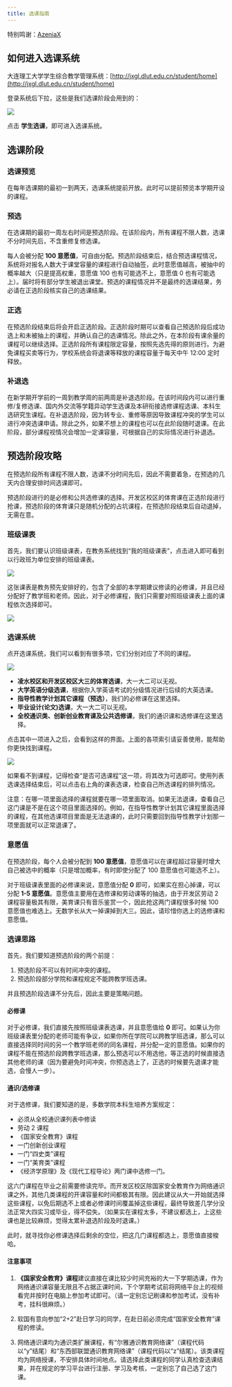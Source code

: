 ```yaml
---
title: 选课指南
---
```


特别鸣谢：[AzeniaX](https://github.com/AzeniaX)

## 如何进入选课系统

大连理工大学学生综合教学管理系统：[http://jxgl.dlut.edu.cn/student/home](http://jxgl.dlut.edu.cn/student/home)

登录系统后下拉，这些是我们选课阶段会用到的：

![](../../../assets/images/curricula-variable-entry.jpg)

点击 **学生选课**，即可进入选课系统。

## 选课阶段

### 选课预览

在每年选课期的最初一到两天，选课系统提前开放。此时可以提前预览本学期开设的课程。

### 预选

在选课期的最初一周左右时间是预选阶段。在该阶段内，所有课程不限人数，选课不分时间先后，不含重修复修选课。

每人会被分配 **100 意愿值**，可自由分配。预选阶段结束后，结合预选课程情况，系统将对报名人数大于课堂容量的课程进行自动抽签，此时意愿值越高，被抽中的概率越大（只是提高权重，意愿值 100 也有可能选不上，意愿值 0 也有可能选上）。届时将有部分学生被退出课堂。预选的课程情况并不是最终的选课结果，务必请在正选阶段核实自己的选课结果。

### 正选

在预选阶段结束后将会开启正选阶段。正选阶段时期可以查看自己预选阶段后成功选上和未被抽上的课程，并确认自己的选课情况。除此之外，在本阶段有课余量的课程可以继续选择。正选阶段所有课程限定容量，按照先选先得的原则进行。为避免课程买卖等行为，学校系统会将退课等释放的课程容量于每天中午 12:00 定时释放。

### 补退选

在新学期开学前的一周到教学周的前两周是补退选阶段。在该时间段内可以进行重修/复修选课、国内外交流等学籍异动学生选课及本研衔接选修课程选课、本科生选研究生课程。在补退选阶段，因为转专业、重修等原因导致课程冲突的学生可以进行冲突选课申请。除此之外，如果不想上的课程也可以在此阶段随时退课。在此阶段，部分课程视情况会增加一定课容量，可根据自己的实际情况进行补退选。

## 预选阶段攻略

在预选阶段所有课程不限人数，选课不分时间先后，因此不需要着急，在预选的几天内合理安排时间选课即可。

预选阶段进行的是必修和公共选修课的选择。开发区校区的体育课在正选阶段进行抢课，预选阶段的体育课只是随机分配的占坑课程，在预选阶段结束后自动退掉，无需在意。

### 班级课表

首先，我们要认识班级课表，在教务系统找到“我的班级课表”，点击进入即可看到以行政班为单位安排的班级课表。

![](../../../assets/images/class-schedule-entry.jpg)

这张课表是教务预先安排好的，包含了全部的本学期建议修读的必修课，并且已经分配好了教学班和老师。因此，对于必修课程，我们只需要对照班级课表上面的课程依次选择即可。

![](../../../assets/images/class-schedule.jpg)

### 选课系统

点开选课系统，我们可以看到有很多项，它们分别对应了不同的课程。

![](../../../assets/images/curricula-variable-system.jpg)

- **凌水校区和开发区校区大三的体育选课**，大一大二可以无视。
- **大学英语分级选课**，根据你入学英语考试的分级情况进行后续的大英选课。
- **指导性教学计划其它课程（预选）**，我们的必修课在这里选择。
- **毕业设计(论文)选课**，大一大二可以无视。
- **全校通识类、创新创业教育课及公共选修课**，我们的通识课和选修课在这里选择。

点击其中一项进入之后，会看到这样的界面。上面的各项索引请妥善使用，能帮助你更快找到课程。

![](../../../assets/images/curricula-variable-system-one.jpg)

如果看不到课程，记得检查“是否可选课程”这一项，将其改为可选即可。使用列表选课选择结束后，可以点击右上角的课表选课，检查自己所选课程的排列情况。

注意：在哪一项里面选择的课程就要在哪一项里面取消。如果无法退课，查看自己这门课是不是在这个项目里面选择的。例如，在指导性教学计划其它课程里面选择的课程，在其他选课项目里面是无法退课的，此时只需要回到指导性教学计划那一项里面就可以正常退课了。

### 意愿值

在预选阶段，每个人会被分配到 **100 意愿值**，意愿值可以在课程超过容量时增大自己被选中的概率（只是增加概率，有时即使分配了 100 意愿值也可能选不上）。

对于班级课表里面的必修课来说，意愿值分配 **0** 即可，如果实在担心掉课，可以分配 **1-5 意愿值**。意愿值主要用在选修课和劳动课等的抽选，由于开发区劳动 2 课程容量极其有限，美育课只有音乐鉴赏一个，因此抢这两门课程很多时候 100 意愿值也难选上。无数学长从大一掉课掉到大三。因此，请珍惜你选上的选修课和意愿值。

### 选课思路

首先，我们要知道预选阶段的两个前提：

1. 预选阶段不可以有时间冲突的课程。
2. 预选阶段部分学院和课程规定不能跨教学班选课。

并且预选阶段选课不分先后，因此主要是策略问题。

#### 必修课

对于必修课，我们直接先按照班级课表选课，并且意愿值给 **0** 即可。如果认为你班级课表里分配的老师可能有争议，如果你所在学院可以跨教学班选课，那么可以直接选择同时间的另一个教学班老师的同名课程，并分配一定的意愿值。如果你的课程不能在预选阶段跨教学班选课，那么预选可以不用选他，等正选的时候直接选其他老师的课（因为要避免时间冲突，你预选选上了，正选的时候要先退课才能选，会慢人一步）。

#### 通识/选修课

对于选修课，我们要知道的是，多数学院本科生培养方案规定：

- 必须从全校通识课列表中修读
- 劳动 2 课程
- 《国家安全教育》课程
- 一门创新创业课程
- 一门“四史类”课程
- 一门“美育类”课程
- 《经济学原理》及《现代工程导论》两门课中选修一门。

这六门课程在毕业之前需要修读完毕。而开发区校区除国家安全教育作为网络通识课之外，其他几类课程的开课容量和时间都极其有限。因此建议从大一开始就选择这些课程，以免后期选不上或者必修课时间覆盖掉这些课程，最终导致差几学分没法正常大四实习或毕业，得不偿失。（如果实在课程太多，不建议都选上，上这些课也是比较麻烦，觉得太累补退选阶段及时退课。）

此时，就寻找你必修课选择后剩余的空位，把这几门课程都选上，意愿值直接梭哈。

#### 注意事项

1. **《国家安全教育》课程**建议直接在课比较少时间充裕的大一下学期选课，作为网络通识课容量无限且不占据正课时间，下个学期考试前将网络平台上的视频看完并按时在电脑上参加考试即可。（请一定别忘记刷课和参加考试，没有补考，挂科很麻烦。）
2. 软国有意向参加“2+2”赴日学习的同学，在赴日前必须完成“国家安全教育”课程的修读。

3. 网络通识课均为通识类扩展课程，有“尔雅通识教育网络课”（课程代码以“y”结尾）和“东西部联盟通识教育网络课”（课程代码以“z”结尾）。该类课程均为网络授课，不安排具体时间地点。请选择此类课程的同学认真检查选课结果，并在规定的学习平台进行注册、学习及考核，一定别忘了自己选了这门课。
